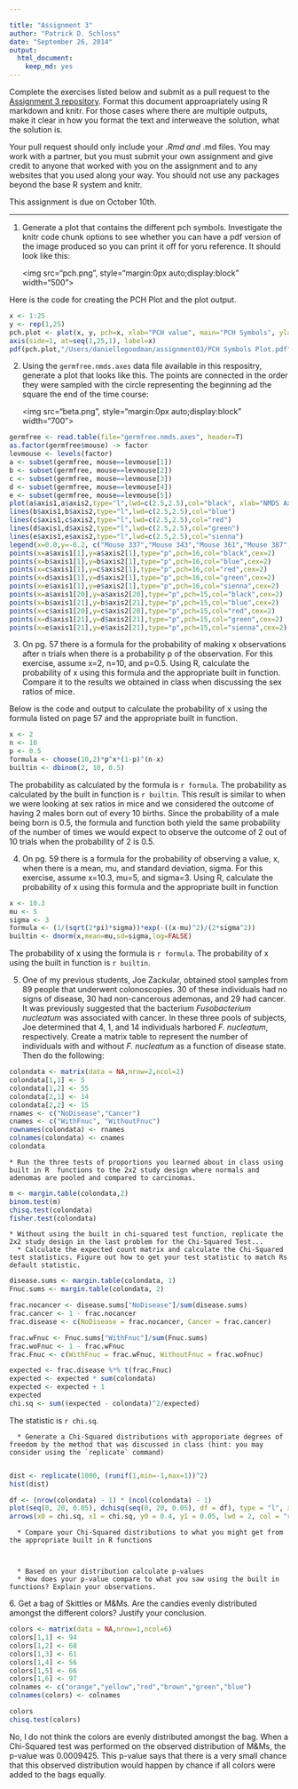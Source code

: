 ```yaml
---

title: "Assignment 3"
author: "Patrick D. Schloss"
date: "September 26, 2014"
output:
  html_document:
    keep_md: yes
---
```


Complete the exercises listed below and submit as a pull request to the [Assignment 3 repository](http://www.github.com/microbialinformatics/assignment03).  Format this document approapriately using R markdown and knitr. For those cases where there are multiple outputs, make it clear in how you format the text and interweave the solution, what the solution is.

Your pull request should only include your *.Rmd and *.md files. You may work with a partner, but you must submit your own assignment and give credit to anyone that worked with you on the assignment and to any websites that you used along your way. You should not use any packages beyond the base R system and knitr.

This assignment is due on October 10th.

------

1.  Generate a plot that contains the different pch symbols. Investigate the knitr code chunk options to see whether you can have a pdf version of the image produced so you can print it off for yoru reference. It should look like this:

    <img src="pch.png", style="margin:0px auto;display:block" width="500">

Here is the code for creating the PCH Plot and the plot output.
```r
x <- 1:25
y <- rep(1,25)
pch.plot <- plot(x, y, pch=x, xlab="PCH value", main="PCH Symbols", ylab="", grid(nx=26, ny=1, col="grey", lty="solid"), axes=F, cex=1.5)
axis(side=1, at=seq(1,25,1), label=x)
pdf(pch.plot,"/Users/daniellegoodman/assignment03/PCH Symbols Plot.pdf")
```


2.  Using the `germfree.nmds.axes` data file available in this respositry, generate a plot that looks like this. The points are connected in the order they were sampled with the circle representing the beginning ad the square the end of the time course:

    <img src="beta.png", style="margin:0px auto;display:block" width="700">

```r
germfree <- read.table(file="germfree.nmds.axes", header=T)
as.factor(germfree$mouse) -> factor
levmouse <- levels(factor)
a <- subset(germfree, mouse==levmouse[1])
b <- subset(germfree, mouse==levmouse[2])
c <- subset(germfree, mouse==levmouse[3])
d <- subset(germfree, mouse==levmouse[4])
e <- subset(germfree, mouse==levmouse[5])
plot(a$axis1,a$axis2,type="l",lwd=c(2.5,2.5),col="black", xlab="NMDS Axis 1", ylab="NMDS Axis 2",ylim=c(-0.55,0.4),xlim=c(-0.3,0.7))
lines(b$axis1,b$axis2,type="l",lwd=c(2.5,2.5),col="blue")
lines(c$axis1,c$axis2,type="l",lwd=c(2.5,2.5),col="red")
lines(d$axis1,d$axis2,type="l",lwd=c(2.5,2.5),col="green")
lines(e$axis1,e$axis2,type="l",lwd=c(2.5,2.5),col="sienna")
legend(x=0.0,y=-0.2, c("Mouse 337","Mouse 343","Mouse 361","Mouse 387","Mouse 389"), lty=c(1,1), lwd=c(2.5,2.5),col=c("black","blue","red","green","sienna"),cex=0.7)
points(x=a$axis1[1],y=a$axis2[1],type="p",pch=16,col="black",cex=2)
points(x=b$axis1[1],y=b$axis2[1],type="p",pch=16,col="blue",cex=2)
points(x=c$axis1[1],y=c$axis2[1],type="p",pch=16,col="red",cex=2)
points(x=d$axis1[1],y=d$axis2[1],type="p",pch=16,col="green",cex=2)
points(x=e$axis1[1],y=e$axis2[1],type="p",pch=16,col="sienna",cex=2)
points(x=a$axis1[20],y=a$axis2[20],type="p",pch=15,col="black",cex=2)
points(x=b$axis1[21],y=b$axis2[21],type="p",pch=15,col="blue",cex=2)
points(x=c$axis1[20],y=c$axis2[20],type="p",pch=15,col="red",cex=2)
points(x=d$axis1[21],y=d$axis2[21],type="p",pch=15,col="green",cex=2)
points(x=e$axis1[21],y=e$axis2[21],type="p",pch=15,col="sienna",cex=2)
```


3.  On pg. 57 there is a formula for the probability of making x observations after n trials when there is a probability p of the observation.  For this exercise, assume x=2, n=10, and p=0.5.  Using R, calculate the probability of x using this formula and the appropriate built in function. Compare it to the results we obtained in class when discussing the sex ratios of mice.

Below is the code and output to calculate the probability of x using the formula listed on page 57 and the appropriate built in function.
```r
x <- 2
n <- 10
p <- 0.5
formula <- choose(10,2)*p^x*(1-p)^(n-x)
builtin <- dbinom(2, 10, 0.5)
```

The probability as calculated by the formula is `r formula`.
The probability as calculated by the built in function is `r builtin`.
This result is similar to when we were looking at sex ratios in mice and we considered the outcome of having 2 males born out of every 10 births. Since the probability of a male being born is 0.5, the formula and function both yield the same probability of the number of times we would expect to observe the outcome of 2 out of 10 trials when the probability of 2 is 0.5.

4.  On pg. 59 there is a formula for the probability of observing a value, x, when there is a mean, mu, and standard deviation, sigma.  For this exercise, assume x=10.3, mu=5, and sigma=3.  Using R, calculate the probability of x using this formula and the appropriate built in function

```r
x <- 10.3
mu <- 5
sigma <- 3
formula <- (1/(sqrt(2*pi)*sigma))*exp(-((x-mu)^2)/(2*sigma^2))
builtin <- dnorm(x,mean=mu,sd=sigma,log=FALSE)
```

The probability of x using the formula is `r formula`.
The probability of x using the built in function is `r builtin`.

5.  One of my previous students, Joe Zackular, obtained stool samples from 89 people that underwent colonoscopies.  30 of these individuals had no signs of disease, 30 had non-cancerous ademonas, and 29 had cancer.  It was previously suggested that the bacterium *Fusobacterium nucleatum* was associated with cancer.  In these three pools of subjects, Joe determined that 4, 1, and 14 individuals harbored *F. nucleatum*, respectively. Create a matrix table to represent the number of individuals with and without _F. nucleatum_ as a function of disease state.  Then do the following:

```r
colondata <- matrix(data = NA,nrow=2,ncol=2)
colondata[1,1] <- 5
colondata[1,2] <- 55
colondata[2,1] <- 14
colondata[2,2] <- 15
rnames <- c("NoDisease","Cancer")
cnames <- c("WithFnuc", "WithoutFnuc")
rownames(colondata) <- rnames
colnames(colondata) <- cnames
colondata
```

    * Run the three tests of proportions you learned about in class using built in R  functions to the 2x2 study design where normals and adenomas are pooled and compared to carcinomas.
```r
m <- margin.table(colondata,2)
binom.test(m)
chisq.test(colondata)
fisher.test(colondata)
```

    * Without using the built in chi-squared test function, replicate the 2x2 study design in the last problem for the Chi-Squared Test...
      * Calculate the expected count matrix and calculate the Chi-Squared test statistics. Figure out how to get your test statistic to match Rs default statistic.
```r
disease.sums <- margin.table(colondata, 1)
Fnuc.sums <- margin.table(colondata, 2)

frac.nocancer <- disease.sums["NoDisease"]/sum(disease.sums)
frac.cancer <- 1 - frac.nocancer
frac.disease <- c(NoDisease = frac.nocancer, Cancer = frac.cancer)

frac.wFnuc <- Fnuc.sums["WithFnuc"]/sum(Fnuc.sums)
frac.woFnuc <- 1 - frac.wFnuc
frac.Fnuc <- c(WithFnuc = frac.wFnuc, WithoutFnuc = frac.woFnuc)

expected <- frac.disease %*% t(frac.Fnuc)
expected <- expected * sum(colondata)
expected <- expected + 1
expected
chi.sq <- sum((expected - colondata)^2/expected)
```
The statistic is `r chi.sq`.

      *	Generate a Chi-Squared distributions with approporiate degrees of freedom by the method that was discussed in class (hint: you may consider using the `replicate` command)
      
```r
dist <- replicate(1000, (runif(1,min=-1,max=1))^2)
hist(dist)

df <- (nrow(colondata) - 1) * (ncol(colondata) - 1)
plot(seq(0, 20, 0.05), dchisq(seq(0, 20, 0.05), df = df), type = "l", xlab = "ChiSquared Statistic", ylab = "Probability with 1 degree of freedom")
arrows(x0 = chi.sq, x1 = chi.sq, y0 = 0.4, y1 = 0.05, lwd = 2, col = "red")
```

      * Compare your Chi-Squared distributions to what you might get from the appropriate built in R functions
      
```r

```

      * Based on your distribution calculate p-values
      * How does your p-value compare to what you saw using the built in functions? Explain your observations.

6\.  Get a bag of Skittles or M&Ms.  Are the candies evenly distributed amongst the different colors?  Justify your conclusion.
```r
colors <- matrix(data = NA,nrow=1,ncol=6)
colors[1,1] <- 94
colors[1,2] <- 68
colors[1,3] <- 61
colors[1,4] <- 56
colors[1,5] <- 66
colors[1,6] <- 97
colnames <- c("orange","yellow","red","brown","green","blue")
colnames(colors) <- colnames

colors
chisq.test(colors)
```

No, I do not think the colors are evenly distributed amongst the bag. When a Chi-Squared test was performed on the observed distribution of M&Ms, the p-value was 0.0009425. This p-value says that there is a very small chance that this observed distribution would happen by chance if all colors were added to the bags equally.

